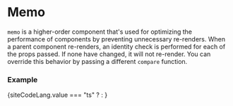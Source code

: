 
# Memo

`memo` is a higher-order component that's used for optimizing the performance 
of components by preventing unnecessary re-renders. 
When a parent component re-renders, an identity check is performed for each of the props passed. 
If none have changed, it will not re-render.
You can override this behavior by passing a different `compare` function.

### Example

{siteCodeLang.value === "ts" ? <ExampleCodeTS /> : <ExampleCode />}
